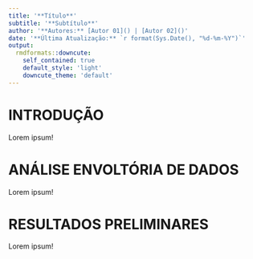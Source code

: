 ```yaml
---
title: '**Título**'
subtitle: '**Subtítulo**'
author: '**Autores:** [Autor 01]() | [Autor 02]()'
date: '**Última Atualização:** `r format(Sys.Date(), "%d-%m-%Y")`'
output:
  rmdformats::downcute:
    self_contained: true
    default_style: 'light'
    downcute_theme: 'default'
---
```



# INTRODUÇÃO




Lorem ipsum!


# ANÁLISE ENVOLTÓRIA DE DADOS




Lorem ipsum!

# RESULTADOS PRELIMINARES




Lorem ipsum!
